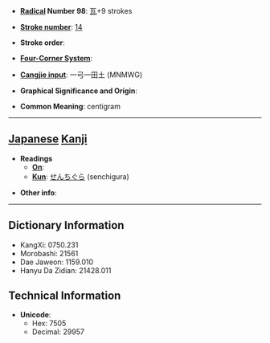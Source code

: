 * '''[[Wiktionary:Chinese radical index| Radical]] Number 98''': [[Wiktionary:Chinese radical index 瓦|瓦]]+9 strokes

* '''[[Wiktionary:Chinese total strokes index|Stroke number]]''': [[Wiktionary:Chinese total strokes index 14|14]]

* '''Stroke order''': 

* '''[[Wiktionary:Chinese four corner index|Four-Corner System]]''': 

* '''[[Wiktionary:Chinese Cangjie index|Cangjie input]]''': 一弓一田土 (MNMWG)

* '''Graphical Significance and Origin''': 

* '''Common Meaning''': centigram

----

== [[Japanese]] [[Kanji]] ==

* '''Readings'''
** '''[[On]]''': 
** '''[[Kun]]''': [[せんちぐら]] (senchigura)

* '''Other info''':  

----

== Dictionary Information ==

* KangXi: 0750.231
* Morobashi: 21561
* Dae Jaweon: 1159.010
* Hanyu Da Zidian: 21428.011

== Technical Information ==

* '''Unicode''':
** Hex: 7505
** Decimal: 29957